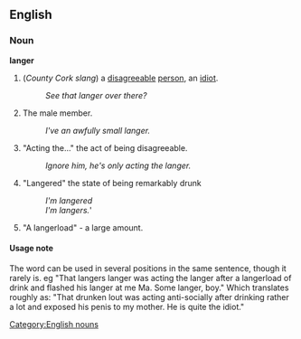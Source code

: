 ==English==
===Noun===
[[Category:English nouns]]
'''langer'''
#(''County Cork slang'') a [[disagreeable]] [[person]], an [[idiot]].
#:''See that langer over there?''
# The male member.
#:''I've an awfully small langer.''
# "Acting the..." the act of being disagreeable.
#:''Ignore him, he's only acting the langer.''
# "Langered" the state of being remarkably drunk
#:''I'm langered''
#:''I'm langers.'''
# "A langerload" - a large amount.
====Usage note====
The word can be used in several positions in the same sentence, though it rarely is.
eg "That langers langer was acting the langer after a langerload of drink and flashed his langer at me Ma. Some langer, boy."
Which translates roughly as:
"That drunken lout was acting anti-socially after drinking rather a lot and exposed his penis to my mother. He is quite the idiot."